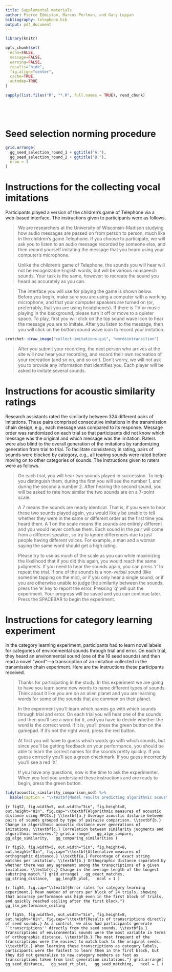 ```yaml
---
title: Supplemental materials
author: Pierce Edmiston, Marcus Perlman, and Gary Lupyan
bibliography: telephone.bib
output: pdf_document
---
```


```r
library(knitr)

opts_chunk$set(
  echo=FALSE,
  message=FALSE,
  warning=FALSE,
  results="hide",
  fig.align="center",
  cache=TRUE,
  autodep=TRUE
)

sapply(list.files("R", "*.R", full.names = TRUE), read_chunk)
```

```r
```

```r
```

```r
```

```r
```

# Seed selection norming procedure

```r
grid.arrange(
  gg_seed_selection_round_1 + ggtitle("A."),
  gg_seed_selection_round_2 + ggtitle("B."),
  nrow = 1
)
```

# Instructions for the collecting vocal imitations

Participants played a version of the children's game of Telephone via a web-based interface. The instructions given to participants were as follows.

> We are researchers at the University of Wisconsin-Madison studying how audio messages are passed on from person to person, much like in the children’s game Telephone. If you choose to participate, we will ask you to listen to an audio message recorded by someone else, and then record yourself imitating the message that you heard using your computer's microphone.

> Unlike the children's game of Telephone, the sounds you will hear will not be recognizable English words, but will be various nonspeech sounds. Your task is the same, however: to recreate the sound you heard as accurately as you can.

> The interface you will use for playing the game is shown below. Before you begin, make sure you are using a computer with a working microphone, and that your computer speakers are turned on (or, preferrably, that you are using headphones). If there is TV or music playing in the background, please turn it off or move to a quieter space. To play, first you will click on the top sound wave icon to hear the message you are to imitate. After you listen to the message, then you will click on the bottom sound wave icon to record your imitation.

```r
crotchet::draw_image("collect-imitations-gui", "wordsintransition")
```

> After you submit your recording, the next person who arrives at the site will now hear your recording, and record their own recreation of your recreation (and so on, and so on!). Don't worry, we will not ask you to provide any information that identifies you. Each player will be asked to imitate several sounds.

# Instructions for acoustic similarity ratings

Research assistants rated the similarity between 324 different pairs of imitations. These pairs comprised consecutive imitations in the transmission chain design, e.g., each message was compared to its response. Message order was randomized on each trial so that participants did not know which message was the original and which message was the imitation. Raters were also blind to the overall generation of the imitations by randomizing generation from trial to trial. To facilitate consistency in rating, pairs of sounds were blocked by category, e.g., all tearing sounds were rated before moving on to other categories of sounds. The instructions given to raters were as follows.

> On each trial, you will hear two sounds played in succession. To help you distinguish them, during the first you will see the number 1, and during the second a number 2. After hearing the second sound, you will be asked to rate how similar the two sounds are on a 7-point scale.

> A 7 means the sounds are nearly identical. That is, if you were to hear these two sounds played again, you would likely be unable to tell whether they were in the same or different order as the first time you heard them. A 1 on the scale means the sounds are entirely different and you would never confuse them. Each sound in the pair will come from a different speaker, so try to ignore differences due to just people having different voices. For example, a man and a woman saying the same word should get a high rating.  

> Please try to use as much of the scale as you can while maximizing the likelihood that if you did this again, you would reach the same judgments. If you need to hear the sounds again, you can press 'r' to repeat the trial. If one of the sounds is a non-verbal sound (like someone tapping on the mic), or if you only hear a single sound, or if you are otherwise unable to judge the similarity between the sounds, press the 'e' key to report the error. Pressing 'q' will quit the experiment. Your progress will be saved and you can continue later. Press the SPACEBAR to begin the experiment.

# Instructions for category learning experiment

In the category learning experiment, participants had to learn novel labels for categories of environmental sounds through trial and error. On each trial, they heard an environmental sound (one of the 16 seed sounds) and then read a novel "word"---a transcription of an imitation collected in the transmission chain experiment. Here are the instructions these participants received.

> Thanks for participating in the study. In this experiment we are going to have you learn some new words to name different types of sounds. Think about it like you are on an alien planet and you are learning words for some of the sounds that are common on their planet.

> In the experiment you'll learn which names go with which sounds through trial and error. On each trial you will hear one of the sounds and then you'll see a word for it, and you have to decide whether the word is the correct word. If it is, you'll press the green button on the gamepad. If it's not the right word, press the red button.

> At first you will have to guess which words go with which sounds, but since you'll be getting feedback on your performance, you should be able to learn the correct names for the sounds pretty quickly. If you guess correctly you'll see a green checkmark. If you guess incorrectly you'll see a red 'X'.

> If you have any questions, now is the time to ask the experimenter. When you feel you understand these instructions and are ready to begin, press the green button.

```r
tidy(acoustic_similarity_comparison_mod) %>%
  kable(caption = "\\textbf{Model results predicting algorithmic acoustic similarity from type of pairwise comparison.} The six types of pairwise comparisons depicted in Fig. S2 were contrast coded for the linear model with Helmert contrasts. The intercept term corresponds to the overall acoustic similarity along consecutive generations of imitations within individual transmission chains. The first Helmert contrast compares the acoustic similarities of consecutive generation imitations to all other comparisons within the same transmission chain. The second contrast compares the similarity among imitations from an individual transmission chains to the similarity of all imitations from a given seed sound (between chains). The third contrast compares the similarity among imitations of a given seed sound to imitations of the same category. The fourth contrast comparse within category similarity to between category similarity, with imitations sampled from the same generation. The fifth contrast compares all other contrast types to the least similar type of comparisons, where between category imitations from consecutive generations are compared.")
```

```{r figS2, fig.width=5, out.width="5in", fig.height=8, out.height="8in", fig.cap="\\textbf{Algorithmic measures of acoustic distance using MFCCs.} \\textbf{a.} Average acoustic distance between pairs of sounds grouped by type of pairwise comparison. \\textbf{b.} Change in algorithmic acoustic distance over generations of imitations. \\textbf{c.} Correlation between similarity judgments and algorithmic measures."}
grid.arrange(
  gg_algo_compare,
  gg_algo_similarity,
  gg_comparing_similarities
)
```

```{r figS3, fig.width=5, out.width="5in", fig.height=8, out.height="8in", fig.cap="\\textbf{Alternative measures of orthographic distance.} \\textbf{a.} Percentage of exact string matches per imitation. \\textbf{b.} Orthographic distance separated by whether there was any agreement among the transcriptions of a given imitation. \\textbf{c.} Change in the average length of the longest substring match."}
grid.arrange(
  gg_exact_matches,
  gg_string_distance,
  gg_length_plot,
  ncol = 1
)
```

```{r figS4, fig.cap="\\textbf{Error rates for category learning experiment.} Mean number of errors per block of 24 trials, showing that accuracy performance was high even in the first block of trials, and quickly reached ceiling after the first block."}
gg_lsn_performance_ceiling
```

```{r figS5, fig.width=5, out.width="5in", fig.height=8, out.height="8in", fig.cap="\\textbf{Results of transcriptions directly of seed sounds.} As a control, we also had participants generate ``transcriptions'' directly from the seed sounds. \\textbf{a.} Transcriptions of environmental sounds were the most variable in terms of orthographic distance. \\textbf{b.} The most frequent of the transcriptions were the easiest to match back to the original seeds. \\textbf{c.} When learning these transcriptions as category labels, participants were the fastest to learn them in the first block, but they did not generalize to new category members as fast as transcriptions taken from last generation imitations."}
grid.arrange(
  gg_seed_distance,
  gg_seed_rt_plot,
  gg_seed_matching,
  ncol = 1
)
```

